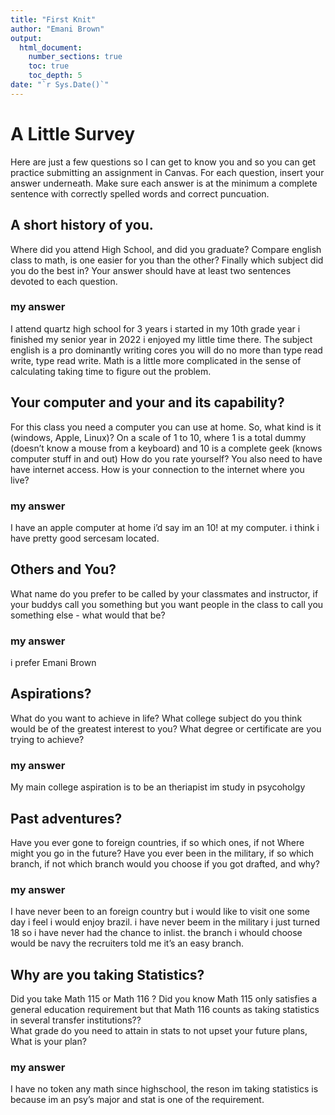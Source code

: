 ```yaml
---
title: "First Knit"
author: "Emani Brown"
output: 
  html_document:
    number_sections: true
    toc: true
    toc_depth: 5
date: "`r Sys.Date()`"   
---
```


# A Little Survey

Here are just a few questions so I can get to know you and so you can get practice submitting an assignment in Canvas.  For each question, insert your answer underneath. Make sure each answer is at the minimum a complete sentence with correctly spelled words and correct puncuation. 

## A short history of you.  
Where did you attend High School, and did you graduate? Compare english class to math, is one easier for you than the other? Finally which subject did you do the best in? Your answer should have at least two sentences devoted to each question.  
  
### my answer     

I attend quartz high school for 3 years i started in my 10th grade year i finished my senior year in 2022
i enjoyed my little time there.
The subject english is a pro dominantly writing cores you will do no more than type read write, type read write. Math is a little more complicated in the sense of calculating taking time to figure out the problem.      


## Your computer and your and its capability?  
 For this class  you need a computer you can use at home.  So, what kind is it (windows, Apple, Linux)?  On a scale of 1 to 10, where 1 is a total dummy (doesn't know a mouse from a keyboard) and 10 is a complete geek (knows computer stuff in and out) How do you rate yourself?  You also need to have have internet access. How is your connection to the internet where you live?

### my answer   
I have an apple computer at home i'd say im an 10! at my computer. i think i have pretty good sercesam located.
   

## Others and You?   
What name do you prefer to be called by your classmates and instructor, if your buddys call you something but you want people in the class to call you something else - what would that be? 

### my answer   
i prefer Emani Brown
  
   
 




## Aspirations?   
What do you want to achieve in life?  What college subject do you think would be of the greatest interest to you? What degree or certificate are you trying to achieve?

### my answer     
My main college aspiration is to be an theriapist im study in psycoholgy 
   
 




## Past adventures?  
Have you ever gone to foreign countries, if so which ones, if not Where might you go in the future?  Have you ever been in the military, if so which branch, if not which branch would you choose if you got drafted, and why?

### my answer
I have never been to an foreign country but i would like to visit one some day i feel i would enjoy brazil. i have never beem in the military i just turned 18 so i have never had the chance to inlist. the branch i whould choose would be navy the recruiters told me it's an easy branch.   
  
   
  




## Why are you taking Statistics?  
Did you take Math 115 or Math 116 ?  Did you know Math 115 only satisfies a general education requirement but that Math 116 counts as taking statistics in several transfer institutions??  
What grade do you need to attain in stats to not upset your future plans, What is your plan?  
 

### my answer     
 I have no token any math since highschool, the reson im taking statistics is because im an psy's major and stat is one of the requirement. 
   
 






  




